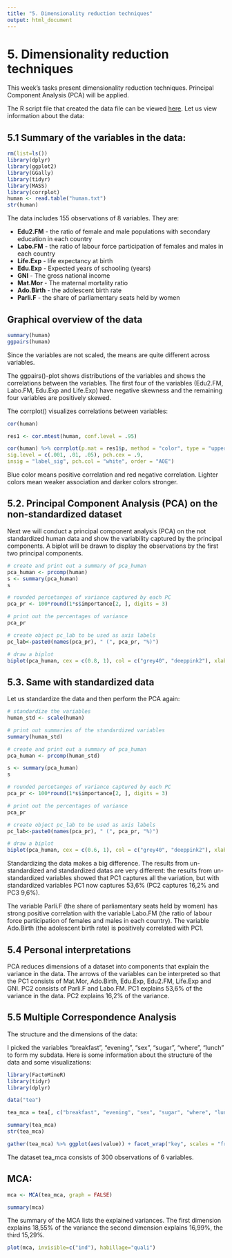 ```yaml
---
title: "5. Dimensionality reduction techniques"
output: html_document
---
```


# 5. Dimensionality reduction techniques

This week's tasks present dimensionality reduction techniques. Principal Component Analysis (PCA) will be applied.

The R script file that created the data file can be viewed [here](https://github.com/MikkoPatronen/IODS-project/blob/master/data/create_human.R). Let us view information about the data: 

## 5.1 Summary of the variables in the data:

```r
rm(list=ls()) 
library(dplyr)
library(ggplot2)
library(GGally)
library(tidyr)
library(MASS)
library(corrplot)
human <- read.table("human.txt")
str(human)
```

The data includes 155 observations of 8 variables. They are:

* **Edu2.FM** - the ratio of female and male populations with secondary education in each country
* **Labo.FM** - the ratio of labour force participation of females and males in each country
* **Life.Exp** - life expectancy at birth
* **Edu.Exp** - Expected years of schooling (years)
* **GNI** - The gross national income
* **Mat.Mor** - The maternal mortality ratio
* **Ado.Birth** - the adolescent birth rate
* **Parli.F** - the share of parliamentary seats held by women


## Graphical overview of the data

```r
summary(human)
ggpairs(human)
```

Since the variables are not scaled, the means are quite different across variables.

The ggpairs()-plot shows distributions of the variables and shows the correlations between the variables. The first four of the variables (Edu2.FM, Labo.FM, Edu.Exp and Life.Exp) have negative skewness and the remaining four variables are positively skewed. 

The corrplot() visualizes correlations between variables:

```r
cor(human)

res1 <- cor.mtest(human, conf.level = .95)

cor(human) %>% corrplot(p.mat = res1$p, method = "color", type = "upper",
sig.level = c(.001, .01, .05), pch.cex = .9,
insig = "label_sig", pch.col = "white", order = "AOE")
```

Blue color means positive correlation and red negative correlation. Lighter colors mean weaker association and darker colors stronger.

## 5.2. Principal Component Analysis (PCA) on the non-standardized dataset

Next we will conduct a principal component analysis (PCA) on the not standardized human data and show the variability captured by the principal components. A biplot will be drawn to display the observations by the first two principal components.

```r
# create and print out a summary of pca_human
pca_human <- prcomp(human)
s <- summary(pca_human)
s

# rounded percetanges of variance captured by each PC
pca_pr <- 100*round(1*s$importance[2, ], digits = 3)

# print out the percentages of variance
pca_pr

# create object pc_lab to be used as axis labels
pc_lab<-paste0(names(pca_pr), " (", pca_pr, "%)")

# draw a biplot
biplot(pca_human, cex = c(0.8, 1), col = c("grey40", "deeppink2"), xlab = pc_lab[1], ylab = pc_lab[2])
```

## 5.3. Same with standardized data

Let us standardize the data and then perform the PCA again:

```r
# standardize the variables
human_std <- scale(human)

# print out summaries of the standardized variables
summary(human_std)

# create and print out a summary of pca_human
pca_human <- prcomp(human_std)

s <- summary(pca_human)
s

# rounded percetanges of variance captured by each PC
pca_pr <- 100*round(1*s$importance[2, ], digits = 3)

# print out the percentages of variance
pca_pr

# create object pc_lab to be used as axis labels
pc_lab<-paste0(names(pca_pr), " (", pca_pr, "%)")

# draw a biplot
biplot(pca_human, cex = c(0.6, 1), col = c("grey40", "deeppink2"), xlab = pc_lab[1], ylab = pc_lab[2])
```

Standardizing the data makes a big difference. The results from un-standardized and standardized datas are very different: the results from un-standardized variables showed that PC1 captures all the variation, but with standardized variables PC1 now captures 53,6% (PC2 captures 16,2% and PC3 9,6%).

The variable Parli.F (the share of parliamentary seats held by women) has strong positive correlation with the variable Labo.FM (the ratio of labour force participation of females and males in each country).
The variable Ado.Birth (the adolescent birth rate) is positively correlated with PC1.

## 5.4 Personal interpretations

PCA reduces dimensions of a dataset into components that explain the variance in the data. The arrows of the variables can be interpreted so that the PC1 consists of Mat.Mor, Ado.Birth, Edu.Exp, Edu2.FM, Life.Exp and GNI.  PC2 consists of Parli.F and Labo.FM. PC1 explains 53,6% of the variance in the data. PC2 explains 16,2% of the variance.

## 5.5 Multiple Correspondence Analysis

The structure and the dimensions of the data:

I picked the variables "breakfast", "evening", "sex", "sugar", "where", "lunch" to form my subdata. Here is some information about the structure of the data and some visualizations:

```r
library(FactoMineR)
library(tidyr)
library(dplyr)

data("tea")

tea_mca = tea[, c("breakfast", "evening", "sex", "sugar", "where", "lunch")]

summary(tea_mca)
str(tea_mca)

gather(tea_mca) %>% ggplot(aes(value)) + facet_wrap("key", scales = "free") +geom_bar()+theme(axis.text.x = element_text(angle = 45, hjust = 1, size = 8))
```

The dataset tea_mca consists of 300 observations of 6 variables.

## MCA:

```r
mca <- MCA(tea_mca, graph = FALSE)

summary(mca)
```

The summary of the MCA lists the explained variances. The first dimension explains 18,55% of the variance the second dimension explains 16,99%, the third 15,29%.

```r
plot(mca, invisible=c("ind"), habillage="quali")
```

